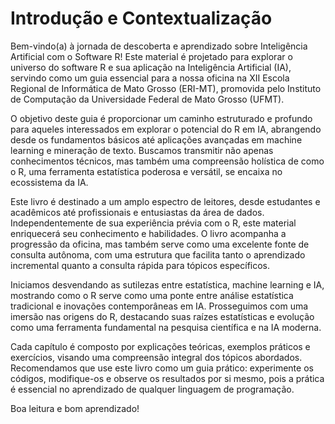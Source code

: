 # Introdução e Contextualização

Bem-vindo(a) à jornada de descoberta e aprendizado sobre Inteligência Artificial com o Software R! Este material é projetado para explorar o universo do software R e sua aplicação na Inteligência Artificial (IA), servindo como um guia essencial para a nossa oficina na XII Escola Regional de Informática de Mato Grosso (ERI-MT), promovida pelo Instituto de Computação da Universidade Federal de Mato Grosso (UFMT).

O objetivo deste guia é proporcionar um caminho estruturado e profundo para aqueles interessados em explorar o potencial do R em IA, abrangendo desde os fundamentos básicos até aplicações avançadas em machine learning e mineração de texto. Buscamos transmitir não apenas conhecimentos técnicos, mas também uma compreensão holística de como o R, uma ferramenta estatística poderosa e versátil, se encaixa no ecossistema da IA.

Este livro é destinado a um amplo espectro de leitores, desde estudantes e acadêmicos até profissionais e entusiastas da área de dados. Independentemente de sua experiência prévia com o R, este material enriquecerá seu conhecimento e habilidades. O livro acompanha a progressão da oficina, mas também serve como uma excelente fonte de consulta autônoma, com uma estrutura que facilita tanto o aprendizado incremental quanto a consulta rápida para tópicos específicos.

Iniciamos desvendando as sutilezas entre estatística, machine learning e IA, mostrando como o R serve como uma ponte entre análise estatística tradicional e inovações contemporâneas em IA. Prosseguimos com uma imersão nas origens do R, destacando suas raízes estatísticas e evolução como uma ferramenta fundamental na pesquisa científica e na IA moderna.

Cada capítulo é composto por explicações teóricas, exemplos práticos e exercícios, visando uma compreensão integral dos tópicos abordados. Recomendamos que use este livro como um guia prático: experimente os códigos, modifique-os e observe os resultados por si mesmo, pois a prática é essencial no aprendizado de qualquer linguagem de programação.

Boa leitura e bom aprendizado!
